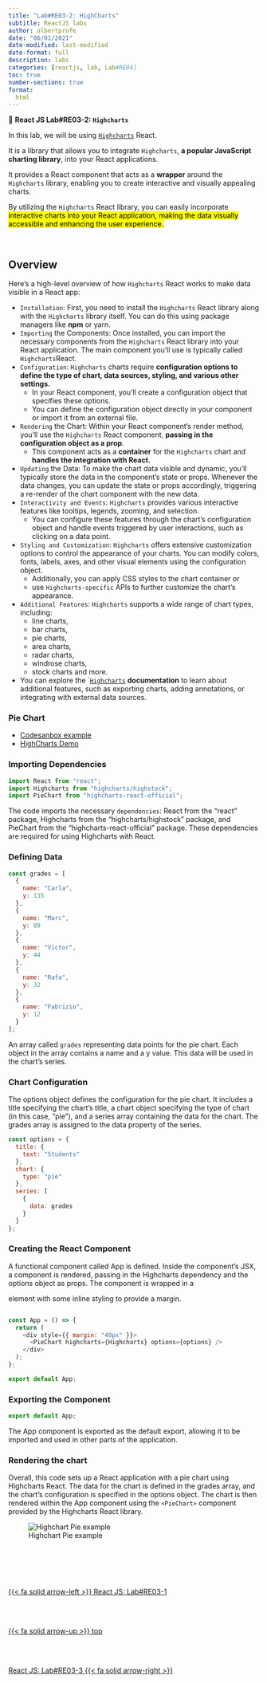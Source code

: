 ```yaml
---
title: "Lab#RE03-2: HighCharts"
subtitle: ReactJS labs
author: albertprofe
date: "06/01/2021"
date-modified: last-modified
date-format: full
description: labs
categories: [reactjs, lab, Lab#RE04]
toc: true
number-sections: true
format:
  html
---
```


::: {.labs}
📘 **React JS Lab#RE03-2: ``Highcharts``**

In this lab, we will be using [``Highcharts``](https://www.highcharts.com/){.external} React.

It is a library that allows you to integrate ``Highcharts``, **a popular JavaScript charting library**, into your React applications.

It provides a React component that acts as a **wrapper** around the ``Highcharts`` library, enabling you to create interactive and visually appealing charts.

By utilizing the ``Highcharts`` React library, you can easily incorporate <mark>interactive charts into your React application, making the data visually accessible and enhancing the user experience.<mark>
:::


</br>

## Overview

Here's a high-level overview of how ``Highcharts`` React works to make data visible in a React app:

- `Installation`: First, you need to install the ``Highcharts`` React library along with the ``Highcharts`` library itself. You can do this using package managers like **npm** or yarn.
- `Importing` the Components: Once installed, you can import the necessary components from the ``Highcharts`` React library into your React application. The main component you'll use is typically called ``Highcharts``React.
- `Configuration`: ``Highcharts`` charts require **configuration options to define the type of chart, data sources, styling, and various other settings.**
  - In your React component, you'll create a configuration object that specifies these options.
  - You can define the configuration object directly in your component or import it from an external file.
- `Rendering` the Chart: Within your React component's render method, you'll use the ``Highcharts`` React component, **passing in the configuration object as a prop**.
  - This component acts as a **container** for the ``Highcharts`` chart and **handles the integration with React.**
- `Updating` the Data: To make the chart data visible and dynamic, you'll typically store the data in the component's state or props. Whenever the data changes, you can update the state or props accordingly, triggering a re-render of the chart component with the new data.
- `Interactivity and Events`: ``Highcharts`` provides various interactive features like tooltips, legends, zooming, and selection.
  - You can configure these features through the chart's configuration object and handle events triggered by user interactions, such as clicking on a data point.
- `Styling and Customization`: ``Highcharts`` offers extensive customization options to control the appearance of your charts. You can modify colors, fonts, labels, axes, and other visual elements using the configuration object.
  - Additionally, you can apply CSS styles to the chart container or
  - use ``Highcharts-specific`` APIs to further customize the chart's appearance.
- `Additional Features`: ``Highcharts`` supports a wide range of chart types, including:
  -  line charts,
  -  bar charts,
  -  pie charts,
  -  area charts,
  -  radar charts,
  -  windrose charts,
  -  stock charts and more.
-  You can explore the `[``Highcharts``](https://www.highcharts.com/){.external} **documentation** to learn about additional features, such as exporting charts, adding annotations, or integrating with external data sources.


### Pie Chart

- [Codesanbox example](http://localhost:7329/reactjs/rjslab3-2.html){.external}
- [HighCharts Demo](https://www.highcharts.com/demo){.external}

### Importing Dependencies

```js
import React from "react";
import Highcharts from "highcharts/highstock";
import PieChart from "highcharts-react-official";
```

The code imports the necessary `dependencies`: React from the "react" package, Highcharts from the "highcharts/highstock" package, and PieChart from the "highcharts-react-official" package. These dependencies are required for using Highcharts with React.


### Defining Data

```js
const grades = [
  {
    name: "Carla",
    y: 135
  },
  {
    name: "Marc",
    y: 89
  },
  {
    name: "Victor",
    y: 44
  },
  {
    name: "Rafa",
    y: 32
  },
  {
    name: "Fabrizio",
    y: 12
  }
];
```

An array called `grades` representing data points for the pie chart. Each object in the array contains a name and a y value. This data will be used in the chart's series.

### Chart Configuration

The options object defines the configuration for the pie chart. It includes a title specifying the chart's title, a chart object specifying the type of chart (in this case, "pie"), and a series array containing the data for the chart. The grades array is assigned to the data property of the series.

```js
const options = {
  title: {
    text: "Students"
  },
  chart: {
    type: "pie"
  },
  series: [
    {
      data: grades
    }
  ]
};
```

### Creating the React Component

A functional component called App is defined. Inside the component's JSX, a <PieChart> component is rendered, passing in the Highcharts dependency and the options object as props. The component is wrapped in a <div> element with some inline styling to provide a margin.


```js

const App = () => {
  return (
    <div style={{ margin: "40px" }}>
      <PieChart highcharts={Highcharts} options={options} />
    </div>
  );
};

export default App;

```
### Exporting the Component


```js
export default App;
```

The App component is exported as the default export, allowing it to be imported and used in other parts of the application.

### Rendering the chart

Overall, this code sets up a React application with a pie chart using Highcharts React. The data for the chart is defined in the grades array, and the chart's configuration is specified in the options object. The chart is then rendered within the App component using the `<PieChart>` component provided by the Highcharts React library.


![Highchart Pie example](/images/reactjs/lab-re-3-6.png){}

<!--- navLinks -->
<br><br>
<div class=row>
<br>
<div class='column left previous'>
<br>
[{{< fa solid arrow-left >}} React JS: Lab#RE03-1](/reactjs/rjslab3.qmd)
<br>
</div>
<br>
<div class='column center'>
<br>
[{{< fa solid arrow-up >}} top](#top)
<br>
</div>
<br>
<div class='column right next'>
<br>
[React JS: Lab#RE03-3  {{< fa solid arrow-right >}}](/reactjs/rjslab3-3.qmd)
<br>
</div>
<br>
</div>
